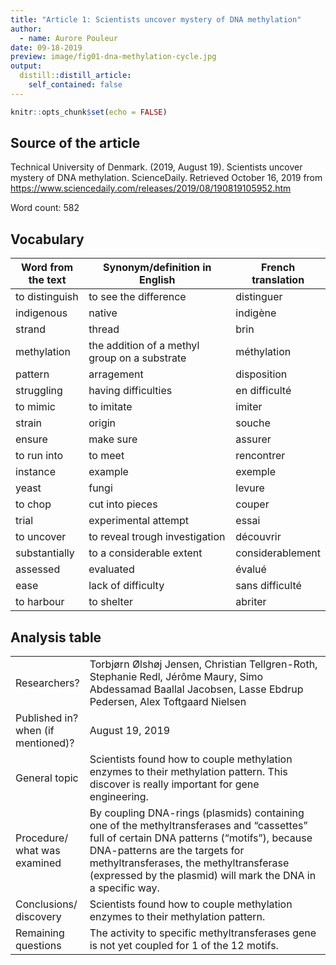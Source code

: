 ```yaml
---
title: "Article 1: Scientists uncover mystery of DNA methylation"
author:
  - name: Aurore Pouleur
date: 09-18-2019
preview: image/fig01-dna-methylation-cycle.jpg
output:
  distill::distill_article:
    self_contained: false
---
```


```r
knitr::opts_chunk$set(echo = FALSE)
```



## Source of the article
Technical University of Denmark. (2019, August 19). Scientists uncover mystery of DNA methylation. ScienceDaily. Retrieved October 16, 2019 from <https://www.sciencedaily.com/releases/2019/08/190819105952.htm> 

Word count: 582

## Vocabulary 

| Word   from the text | Synonym/definition in English                 | French translation |
| -------------------- | --------------------------------------------- | ------------------ |
| to distinguish       | to see the difference                         | distinguer         |
| indigenous           | native                                        | indigène           |
| strand               | thread                                        | brin               |
| methylation          | the addition of a methyl group on a substrate | méthylation        |
| pattern              | arragement                                    | disposition        |
| struggling           | having difficulties                           | en difficulté      |
| to mimic             | to imitate                                    | imiter             |
| strain               | origin                                        | souche             |
| ensure               | make sure                                     | assurer            |
| to run into          | to meet                                       | rencontrer         |
| instance             | example                                       | exemple            |
| yeast                | fungi                                         | levure             |
| to chop              | cut into pieces                               | couper             |
| trial                | experimental attempt                          | essai              |
| to  uncover          | to reveal trough investigation                | découvrir          |
| substantially        | to a considerable extent                      | considerablement   |
| assessed             | evaluated                                     | évalué             |
| ease                 | lack of difficulty                            | sans difficulté    |
| to harbour           | to shelter                                    | abriter            |


## Analysis table 

|                                    |                                                                                                                                                                                                                                                                                         |
| ---------------------------------- | --------------------------------------------------------------------------------------------------------------------------------------------------------------------------------------------------------------------------------------------------------------------------------------- |
| Researchers?                       | Torbjørn Ølshøj Jensen, Christian Tellgren-Roth, Stephanie Redl, Jérôme Maury, Simo Abdessamad Baallal Jacobsen, Lasse Ebdrup Pedersen, Alex Toftgaard Nielsen                                                                                                                          |
| Published in? when (if mentioned)? | August 19, 2019                                                                                                                                                                                                                                                                         |
| General topic                      | Scientists found how to couple methylation enzymes to their methylation pattern. This discover is really important for gene  engineering.                                                                                                                                               |
| Procedure/ what was examined       | By coupling DNA-rings (plasmids) containing one of the methyltransferases and  "cassettes" full of certain DNA patterns (“motifs”), because DNA-patterns are the targets for methyltransferases, the methyltransferase (expressed by the plasmid) will mark the DNA in a specific way. |
| Conclusions/   discovery           | Scientists found how to couple methylation enzymes to their methylation pattern.                                                                                                                                                                                                        |
| Remaining   questions              | The activity to specific methyltransferases gene is not yet coupled for 1 of the 12 motifs.                                                                                                                                                                                             |








